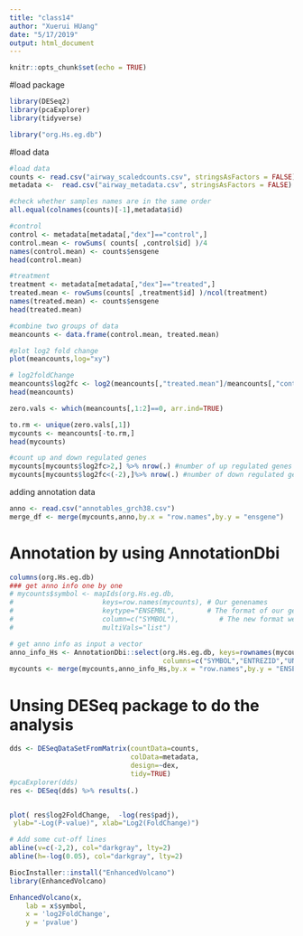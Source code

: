 ```yaml
---
title: "class14"
author: "Xuerui HUang"
date: "5/17/2019"
output: html_document
---
```


```r
knitr::opts_chunk$set(echo = TRUE)
```

#load package
```r
library(DESeq2)
library(pcaExplorer)
library(tidyverse)

library("org.Hs.eg.db")
```

#load data
```r
#load data
counts <- read.csv("airway_scaledcounts.csv", stringsAsFactors = FALSE)
metadata <-  read.csv("airway_metadata.csv", stringsAsFactors = FALSE)

#check whether samples names are in the same order 
all.equal(colnames(counts)[-1],metadata$id)
```

```r
#control
control <- metadata[metadata[,"dex"]=="control",]
control.mean <- rowSums( counts[ ,control$id] )/4 
names(control.mean) <- counts$ensgene
head(control.mean)

#treatment
treatment <- metadata[metadata[,"dex"]=="treated",]
treated.mean <- rowSums(counts[ ,treatment$id] )/ncol(treatment)
names(treated.mean) <- counts$ensgene
head(treated.mean)

#combine two groups of data
meancounts <- data.frame(control.mean, treated.mean)

#plot log2 fold change 
plot(meancounts,log="xy")

# log2foldChange
meancounts$log2fc <- log2(meancounts[,"treated.mean"]/meancounts[,"control.mean"])
head(meancounts)

zero.vals <- which(meancounts[,1:2]==0, arr.ind=TRUE)

to.rm <- unique(zero.vals[,1])
mycounts <- meancounts[-to.rm,]
head(mycounts)

#count up and down regulated genes
mycounts[mycounts$log2fc>2,] %>% nrow(.) #number of up regulated genes
mycounts[mycounts$log2fc<(-2),]%>% nrow(.) #number of down regulated genes
```

adding annotation data
```r
anno <- read.csv("annotables_grch38.csv")
merge_df <- merge(mycounts,anno,by.x = "row.names",by.y = "ensgene")
```



# Annotation by using AnnotationDbi
```r
columns(org.Hs.eg.db)
### get anno info one by one
# mycounts$symbol <- mapIds(org.Hs.eg.db,
#                      keys=row.names(mycounts), # Our genenames
#                      keytype="ENSEMBL",        # The format of our genenames
#                      column=c("SYMBOL"),          # The new format we want to add
#                      multiVals="list")

# get anno info as input a vector
anno_info_Hs <- AnnotationDbi::select(org.Hs.eg.db, keys=rownames(mycounts), 
                                      columns=c("SYMBOL","ENTREZID","UNIPROT"), keytype="ENSEMBL")
mycounts <- merge(mycounts,anno_info_Hs,by.x = "row.names",by.y = "ENSEMBL")
```


# Unsing DESeq package to do the analysis
```r
dds <- DESeqDataSetFromMatrix(countData=counts, 
                              colData=metadata, 
                              design=~dex, 
                              tidy=TRUE)
#pcaExplorer(dds)
res <- DESeq(dds) %>% results(.)


plot( res$log2FoldChange,  -log(res$padj), 
 ylab="-Log(P-value)", xlab="Log2(FoldChange)")

# Add some cut-off lines
abline(v=c(-2,2), col="darkgray", lty=2)
abline(h=-log(0.05), col="darkgray", lty=2)

BiocInstaller::install("EnhancedVolcano")
library(EnhancedVolcano)

EnhancedVolcano(x,
    lab = x$symbol,
    x = 'log2FoldChange',
    y = 'pvalue')

```

